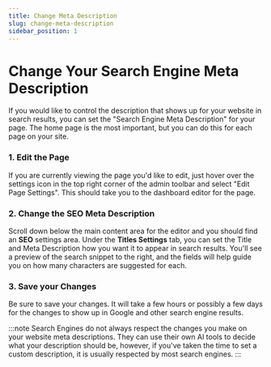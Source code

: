 ```yaml
---
title: Change Meta Description
slug: change-meta-description
sidebar_position: 1
---
```


# Change Your Search Engine Meta Description


<div className='player-wrapper'>
<ReactPlayer url="https://vimeo.com/1038727828"
    width="100%"
    height="100%"
    controls={true}
    playing={true}
    muted={true}
     />
</div>

If you would like to control the description that shows up for your website in search results, you can set the "Search Engine Meta Description" for your page. The home page is the most important, but you can do this for each page on your site. 

### 1. Edit the Page

If you are currently viewing the page you'd like to edit, just hover over the settings icon in the top right corner of the admin toolbar and select "Edit Page Settings". This should take you to the dashboard editor for the page.

### 2. Change the SEO Meta Description

Scroll down below the main content area for the editor and you should find an **SEO** settings area. Under the **Titles Settings** tab, you can set the Title and Meta Description how you want it to appear in search results. You'll see a preview of the search snippet to the right, and the fields will help guide you on how many characters are suggested for each.

### 3. Save your Changes

Be sure to save your changes. It will take a few hours or possibly a few days for the changes to show up in Google and other search engine results.

:::note
Search Engines do not always respect the changes you make on your website meta descriptions. They can use their own AI tools to decide what your description should be, however, if you've taken the time to set a custom description, it is usually respected by most search engines.
:::